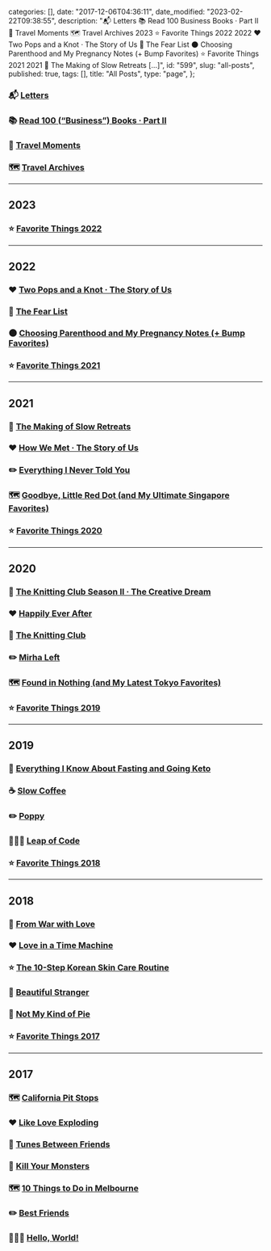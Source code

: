 
  categories: [],
  date: "2017-12-06T04:36:11",
  date_modified: "2023-02-22T09:38:55",
  description:
    "📬 Letters 📚 Read 100 Business Books · Part II 📌 Travel Moments 🗺 Travel Archives 2023 ⭐ Favorite Things 2022 2022 ❤️ Two Pops and a Knot · The Story of Us 🧶 The Fear List 🌑 Choosing Parenthood and My Pregnancy Notes (+ Bump Favorites) ⭐ Favorite Things 2021 2021 🌊 The Making of Slow Retreats […]",
  id: "599",
  slug: "all-posts",
  published: true,
  tags: [],
  title: "All Posts",
  type: "page",
};


### 📬 [Letters](/letters/)

### 📚 [Read 100 (“Business”) Books · Part II](/read-100-books/)

### 📌 [Travel Moments](/travel-moments/)

### 🗺 [Travel Archives](/travel-archives/)

---

## 2023

### ⭐ [Favorite Things 2022](posts/favorite-things-2022)

---

## 2022

### ❤️ [Two Pops and a Knot · The Story of Us](/posts/the-story-of-us#two-pops-and-a-knot)

### 🧶 [The Fear List](/posts/the-fear-list)

### 🌑 [Choosing Parenthood and My Pregnancy Notes (+ Bump Favorites)](/posts/choosing-parenthood-and-my-pregnancy-notes/)

### ⭐ [Favorite Things 2021](/posts/favorite-things-2021/)

---

## 2021

### 🌊 [The Making of Slow Retreats](/posts/the-making-of-slow-retreats/)

### ❤️ [How We Met · The Story of Us](/posts/the-story-of-us/)

### ✏️ [Everything I Never Told You](/posts/everything-i-never-told-you/)

### 🗺 [Goodbye, Little Red Dot (and My Ultimate Singapore Favorites)](/posts/goodbye-little-red-dot/)

### ⭐ [Favorite Things 2020](/posts/favorite-things-2020/)

---

## 2020

### 🧶 [The Knitting Club Season II · The Creative Dream](/posts/the-knitting-club-season-two-creative-dream/)

### ❤️ [Happily Ever After](/posts/happily-ever-after/)

### 🧶 [The Knitting Club](/posts/the-knitting-club/)

### ✏️ [Mirha Left](/posts/mirha-left/)

### 🗺 [Found in Nothing (and My Latest Tokyo Favorites)](/posts/found-in-nothing/)

### ⭐ [Favorite Things 2019](/posts/favorite-things-2019/)

---

## 2019

### 🥑 [Everything I Know About Fasting and Going Keto](/posts/fasting-keto/)

### ☕️ [Slow Coffee](/posts/slow-coffee/)

### ✏️ [Poppy](/posts/poppy/)

### 🤸🏻‍♀️ [Leap of Code](/posts/leap-of-code/)

### ⭐ [Favorite Things 2018](/posts/favorite-things-2018/)

---

## 2018

### 💌 [From War with Love](/posts/from-war-with-love)

### ❤️ [Love in a Time Machine](/posts/love-in-a-time-machine/)

### ⭐ [The 10-Step Korean Skin Care Routine](/posts/korean-skin-care-routine/)

### 📸 [Beautiful Stranger](/posts/beautiful-stranger/)

### 🎨 [Not My Kind of Pie](/posts/resilience-pie/)

### ⭐ [Favorite Things 2017](/posts/favorite-things-2017/)

---

## 2017

### 🗺 [California Pit Stops](/posts/california-pit-stops/)

### ❤️ [Like Love Exploding](/posts/like-love-exploding/)

### 🎵 [Tunes Between Friends](/posts/tunes-between-friends/)

### 🎨 [Kill Your Monsters](/posts/kill-your-monsters/)

### 🗺 [10 Things to Do in Melbourne](/posts/10-things-melbourne/)

### ✏️ [Best Friends](/posts/best-friends/)

### 👩🏻‍💻 [Hello, World!](/posts/hello-world/)
